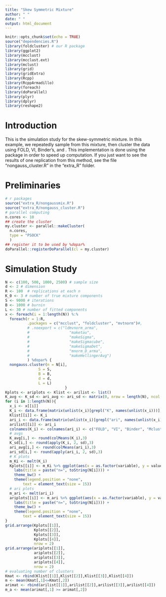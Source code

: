 ```yaml
---
title: "Skew Symmetric Mixture"
author: " "
date: " "
output: html_document
---
```

```r
knitr::opts_chunk$set(echo = TRUE)
source("dependencies.R")
library(foldcluster) # our R package
library(ggplot2)
library(mcclust)
library(mcclust.ext)
library(mclust)
library(grid)
library(gridExtra)
library(Rcpp)
library(RcppArmadillo)
library(foreach)
library(doParallel)
library(plyr)
library(dplyr)
library(reshape2)
```
# Introduction
This is the simulation study for the skew-symmetric mixture. In this example, we repeatedly sample from this mixture, then cluster the data using FOLD, VI, Binder's, and \texttt{mclust}. This implementation is done using the \texttt{foreach} package in order to speed up computation. If you just want to see the results of one replication from this method, see the file "nongauss_cluster.R" in the "extra_R" folder.

# Preliminaries
```r
# r packages
source("extra_R/nongaussmix.R")
source("extra_R/nongauss_cluster.R")
# parallel computing
n.cores <- 10
## create the cluster
my.cluster <- parallel::makeCluster(
  n.cores, 
  type = "PSOCK"
  )
## register it to be used by %dopar%
doParallel::registerDoParallel(cl = my.cluster)
```

# Simulation Study
```r
N <- c(100, 500, 1000, 2500) # sample size
d <- 2 # dimension
R <- 100  # replications at each n
K_0 <- 3 # number of true mixture components
S <- 9000 # iterations
B <- 1000 # burnin
L <- 30 # number of fitted components
x <- foreach(i = 1:length(N)) %:%
  foreach(r = 1:R,
          .packages = c("mcclust", "foldcluster", "mvtnorm")#,
          # .noexport = c("ldmvnorm_arma",
          #                  "maketau",
          #                  "makeSigma",
          #                  "makeSigmacube",
          #                  "makeSigmaDet",
          #                  "mnorm_D_arma",
          #                  "makeHellingerAvg")
          ) %dopar% {
  nongauss.cluster(n = N[i],
               S = S,
               B = B,
               d = d,
               L = L)
                           }
Kplots <- ariplots <- Klist <- arilist <- list()
K_avg <- K_sd <- ari_avg <- ari_sd <- matrix(0, nrow = length(N), ncol = 4)
for (i in 1:length(N)){
  x_i <- x[[i]]
  K_i <- data.frame(matrix(unlist(x_i)[grepl("K", names(unlist(x_i)))], byrow = T, ncol = 4))
  Klist[[i]] <- K_i
  ari_i <- data.frame(matrix(unlist(x_i)[grepl("ari", names(unlist(x_i)))], byrow = T, ncol = 4))
  arilist[[i]] <- ari_i
  colnames(K_i) <- colnames(ari_i) <- c("FOLD", "VI", "Binder", "Mclust")
  # avgs
  K_avg[i,] <- round(colMeans(K_i),3)
  K_sd[i,] <- round(apply(K_i, 2, sd),3)
  ari_avg[i,] <- round(colMeans(ari_i),3)
  ari_sd[i,] <- round(apply(ari_i, 2, sd),3)
  # K plots
  m_Ki <- melt(K_i)
  Kplots[[i]] <- m_Ki %>% ggplot(aes(x = as.factor(variable), y = value, fill = as.factor(variable))) +   geom_boxplot() + xlab("Method") + ylab("No. of Clusters") +
    labs(title = paste("n=", toString(N[i]))) + 
    theme_bw() + 
    theme(legend.position = "none",
        text = element_text(size = 15)) 
  # ari plots
  m_ari <- melt(ari_i)
  ariplots[[i]] <- m_ari %>% ggplot(aes(x = as.factor(variable), y = value, fill = as.factor(variable)))  + geom_boxplot() + xlab("Method") + ylab("Adjusted Rand Index") +
    labs(title = paste("n=", toString(N[i]))) + 
    theme_bw() + 
    theme(legend.position = "none",
        text = element_text(size = 15)) 
}
grid.arrange(Kplots[[1]],
             Kplots[[2]],
             Kplots[[3]],
             Kplots[[4]],
             nrow = 2)
grid.arrange(ariplots[[1]],
             ariplots[[2]],
             ariplots[[3]],
             ariplots[[4]],
             nrow = 2)
# evaluating number of clusters
Kmat <- rbind(Klist[[1]],Klist[[2]],Klist[[3]],Klist[[4]])
m <- mean(Kmat[,1]<=Kmat[,2])
arimat <- rbind(arilist[[1]],arilist[[2]],arilist[[3]],arilist[[4]])
m_a <- mean(arimat[,1] >= arimat[,2])
```

